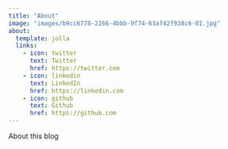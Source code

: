 ```yaml
---
title: "About"
image: "images/b9cc6778-2266-4bbb-9f74-63af42f938c6-01.jpg"
about:
  template: jolla
  links:
    - icon: twitter
      text: Twitter
      href: https://twitter.com
    - icon: linkedin
      text: LinkedIn
      href: https://linkedin.com
    - icon: github
      text: Github
      href: https://github.com
---
```


About this blog
